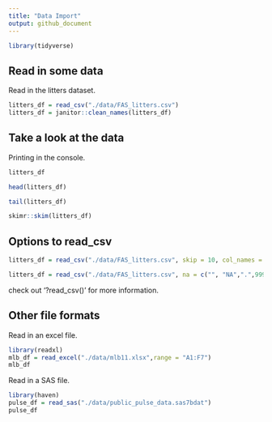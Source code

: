 ```yaml
---
title: "Data Import"
output: github_document
---
```


```r
library(tidyverse)
```

## Read in some data

Read in the litters dataset.

```r
litters_df = read_csv("./data/FAS_litters.csv")
litters_df = janitor::clean_names(litters_df)
```

## Take a look at the data

Printing in the console.

```r
litters_df
```

```r
head(litters_df)
```


```r
tail(litters_df)
```

```r
skimr::skim(litters_df)
```


## Options to read_csv
```r
litters_df = read_csv("./data/FAS_litters.csv", skip = 10, col_names = FALSE)
```


```r
litters_df = read_csv("./data/FAS_litters.csv", na = c("", "NA",".",999)
```

check out '?read_csv()' for more information.

## Other file formats

Read in an excel file.

```r
library(readxl)
mlb_df = read_excel("./data/mlb11.xlsx",range = "A1:F7")
mlb_df
```

Read in a SAS file.

```r
library(haven)
pulse_df = read_sas("./data/public_pulse_data.sas7bdat")
pulse_df
```


